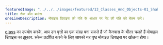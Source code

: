 ---
featuredImage: "../../../images/featured/13_Classes_And_Objects-01_Shake_Ball_Bounce-thumbnail.png"
title: शेक बॉल बाउंस
oneLineDescription: मोबाइल डिवाइस की गति के आधार पर गेंद की गति को चेतन करें।
---

<a href='https://p5js.org/reference/p5/class' target="_blank">class</a> का उपयोग करके, आप उन वृत्तों का एक संग्रह
बना सकते हैं जो कैनवास के भीतर चलते हैं मोबाइल डिवाइस का झुकाव. स्केच प्रदर्शित करने के लिए आपको यह पृष्ठ मोबाइल डिवाइस पर खोलना होगा।